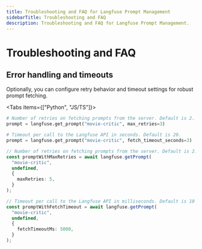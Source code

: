 ```yaml
---
title: Troubleshooting and FAQ for Langfuse Prompt Management
sidebarTitle: Troubleshooting and FAQ
description: Troubleshooting and FAQ for Langfuse Prompt Management.
---
```


# Troubleshooting and FAQ

## Error handling and timeouts

Optionally, you can configure retry behavior and timeout settings for robust prompt fetching.

<Tabs items={["Python", "JS/TS"]}>
<Tab>

```python
# Number of retries on fetching prompts from the server. Default is 2.
prompt = langfuse.get_prompt("movie-critic", max_retries=3)

# Timeout per call to the Langfuse API in seconds. Default is 20.
prompt = langfuse.get_prompt("movie-critic", fetch_timeout_seconds=3)
```

</Tab>

<Tab>

```ts
// Number of retries on fetching prompts from the server. Default is 2.
const promptWithMaxRetries = await langfuse.getPrompt(
  "movie-critic",
  undefined,
  {
    maxRetries: 5,
  }
);

// Timeout per call to the Langfuse API in milliseconds. Default is 10 seconds.
const promptWithFetchTimeout = await langfuse.getPrompt(
  "movie-critic",
  undefined,
  {
    fetchTimeoutMs: 5000,
  }
);
```

</Tab>

</Tabs>
